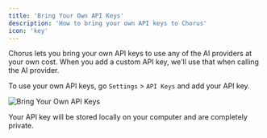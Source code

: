 ```yaml
---
title: 'Bring Your Own API Keys'
description: 'How to bring your own API keys to Chorus'
icon: 'key'
---
```


Chorus lets you bring your own API keys to use any of the AI providers at your own cost. When you add a custom API key, we'll use that when calling the AI provider.

To use your own API keys, go `Settings` > `API Keys` and add your API key.

<img src="/images/byok.png" alt="Bring Your Own API Keys" />

Your API key will be stored locally on your computer and are completely private.




